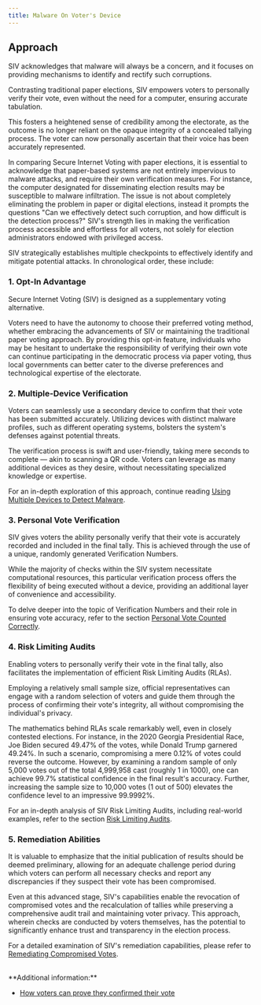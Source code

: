 ```yaml
---
title: Malware On Voter's Device
---
```


## Approach

SIV acknowledges that malware will always be a concern, and it focuses on providing mechanisms to identify and rectify such corruptions.

Contrasting traditional paper elections, SIV empowers voters to personally verify their vote, even without the need for a computer, ensuring accurate tabulation.

This fosters a heightened sense of credibility among the electorate, as the outcome is no longer reliant on the opaque integrity of a concealed tallying process. The voter can now personally ascertain that their voice has been accurately represented.

In comparing Secure Internet Voting with paper elections, it is essential to acknowledge that paper-based systems are not entirely impervious to malware attacks, and require their own verification measures. For instance, the computer designated for disseminating election results may be susceptible to malware infiltration. The issue is not about completely eliminating the problem in paper or digital elections, instead it prompts the questions "Can we effectively detect such corruption, and how difficult is the detection process?" SIV's strength lies in making the verification process accessible and effortless for all voters, not solely for election administrators endowed with privileged access.

SIV strategically establishes multiple checkpoints to effectively identify and mitigate potential attacks. In chronological order, these include:

### 1. Opt-In Advantage

Secure Internet Voting (SIV) is designed as a supplementary voting alternative.

Voters need to have the autonomy to choose their preferred voting method, whether embracing the advancements of SIV or maintaining the traditional paper voting approach. By providing this opt-in feature, individuals who may be hesitant to undertake the responsibility of verifying their own vote can continue participating in the democratic process via paper voting, thus local governments can better cater to the diverse preferences and technological expertise of the electorate.

### 2. Multiple-Device Verification

Voters can seamlessly use a secondary device to confirm that their vote has been submitted accurately. Utilizing devices with distinct malware profiles, such as different operating systems, bolsters the system's defenses against potential threats.

The verification process is swift and user-friendly, taking mere seconds to complete — akin to scanning a QR code. Voters can leverage as many additional devices as they desire, without necessitating specialized knowledge or expertise.

For an in-depth exploration of this approach, continue reading [Using Multiple Devices to Detect Malware](/verifiability/detecting-malware).

### 3. Personal Vote Verification

SIV gives voters the ability personally verify that their vote is accurately recorded and included in the final tally. This is achieved through the use of a unique, randomly generated Verification Numbers.

While the majority of checks within the SIV system necessitate computational resources, this particular verification process offers the flexibility of being executed without a device, providing an additional layer of convenience and accessibility.

To delve deeper into the topic of Verification Numbers and their role in ensuring vote accuracy, refer to the section [Personal Vote Counted Correctly](/verifiability/personal-vote).

### 4. Risk Limiting Audits

Enabling voters to personally verify their vote in the final tally, also facilitates the implementation of efficient Risk Limiting Audits (RLAs).

Employing a relatively small sample size, official representatives can engage with a random selection of voters and guide them through the process of confirming their vote's integrity, all without compromising the individual's privacy.

The mathematics behind RLAs scale remarkably well, even in closely contested elections. For instance, in the 2020 Georgia Presidential Race, Joe Biden secured 49.47% of the votes, while Donald Trump garnered 49.24%. In such a scenario, compromising a mere 0.12% of votes could reverse the outcome. However, by examining a random sample of only 5,000 votes out of the total 4,999,958 cast (roughly 1 in 1000), one can achieve 99.7% statistical confidence in the final result's accuracy. Further, increasing the sample size to 10,000 votes (1 out of 500) elevates the confidence level to an impressive 99.9992%.

For an in-depth analysis of SIV Risk Limiting Audits, including real-world examples, refer to the section [Risk Limiting Audits](/verifiability/rla).

### 5. Remediation Abilities

It is valuable to emphasize that the initial publication of results should be deemed preliminary, allowing for an adequate challenge period during which voters can perform all necessary checks and report any discrepancies if they suspect their vote has been compromised.

Even at this advanced stage, SIV's capabilities enable the revocation of compromised votes and the recalculation of tallies while preserving a comprehensive audit trail and maintaining voter privacy. This approach, wherein checks are conducted by voters themselves, has the potential to significantly enhance trust and transparency in the election process.

For a detailed examination of SIV's remediation capabilities, please refer to [Remediating Compromised Votes](/remediating-compromised-votes).

<br />
**Additional information:**

- [How voters can prove they confirmed their vote](/verifiability/proving-confirmation)
